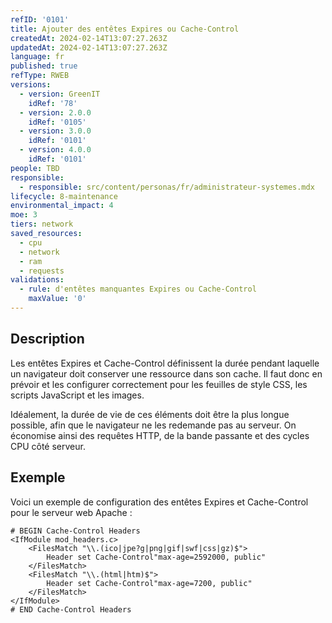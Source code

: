 ```yaml
---
refID: '0101'
title: Ajouter des entêtes Expires ou Cache-Control
createdAt: 2024-02-14T13:07:27.263Z
updatedAt: 2024-02-14T13:07:27.263Z
language: fr
published: true
refType: RWEB
versions:
  - version: GreenIT
    idRef: '78'
  - version: 2.0.0
    idRef: '0105'
  - version: 3.0.0
    idRef: '0101'
  - version: 4.0.0
    idRef: '0101'
people: TBD
responsible:
  - responsible: src/content/personas/fr/administrateur-systemes.mdx
lifecycle: 8-maintenance
environmental_impact: 4
moe: 3
tiers: network
saved_resources:
  - cpu
  - network
  - ram
  - requests
validations:
  - rule: d'entêtes manquantes Expires ou Cache-Control
    maxValue: '0'
---
```


## Description

Les entêtes Expires et Cache-Control définissent la durée pendant laquelle un navigateur doit conserver une ressource dans son cache. Il faut donc en prévoir et les configurer correctement pour les feuilles de style CSS, les scripts JavaScript et les images.

Idéalement, la durée de vie de ces éléments doit être la plus longue possible, afin que le navigateur ne les redemande pas au serveur. On économise ainsi des requêtes HTTP, de la bande passante et des cycles CPU côté serveur.

## Exemple

Voici un exemple de configuration des entêtes Expires et Cache-Control pour le serveur web Apache :

```apacheconf
# BEGIN Cache-Control Headers
<IfModule mod_headers.c>
    <FilesMatch "\\.(ico|jpe?g|png|gif|swf|css|gz)$">
        Header set Cache-Control"max-age=2592000, public"
    </FilesMatch>
    <FilesMatch "\\.(html|htm)$">
        Header set Cache-Control"max-age=7200, public"
    </FilesMatch>
</IfModule>
# END Cache-Control Headers
```
